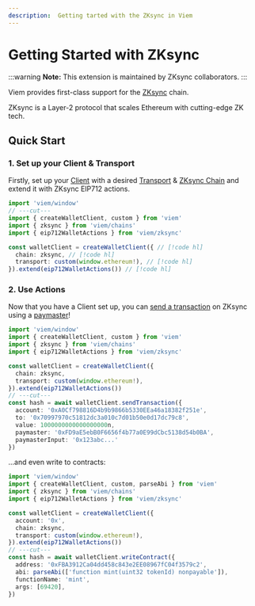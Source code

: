 ```yaml
---
description:  Getting tarted with the ZKsync in Viem
---
```


# Getting Started with ZKsync

:::warning
**Note:** This extension is maintained by ZKsync collaborators.
:::

Viem provides first-class support for the [ZKsync](https://zksync.io) chain.

ZKsync is a Layer-2 protocol that scales Ethereum with cutting-edge ZK tech.

## Quick Start

### 1. Set up your Client & Transport

Firstly, set up your [Client](/docs/clients/intro) with a desired [Transport](/docs/clients/intro) & [ZKsync Chain](./zksync/chains.md) and extend it with ZKsync EIP712 actions.

```ts twoslash
import 'viem/window'
// ---cut---
import { createWalletClient, custom } from 'viem'
import { zksync } from 'viem/chains'
import { eip712WalletActions } from 'viem/zksync'

const walletClient = createWalletClient({ // [!code hl]
  chain: zksync, // [!code hl]
  transport: custom(window.ethereum!), // [!code hl]
}).extend(eip712WalletActions()) // [!code hl]
```

### 2. Use Actions

Now that you have a Client set up, you can [send a transaction](./zksync/actions/sendTransaction.md) on ZKsync using a [paymaster](https://docs.zksync.io/build/developer-reference/account-abstraction.html#paymasters)!

```ts twoslash
import 'viem/window'
import { createWalletClient, custom } from 'viem'
import { zksync } from 'viem/chains'
import { eip712WalletActions } from 'viem/zksync'

const walletClient = createWalletClient({
  chain: zksync,
  transport: custom(window.ethereum!),
}).extend(eip712WalletActions())
// ---cut---
const hash = await walletClient.sendTransaction({
  account: '0xA0Cf798816D4b9b9866b5330EEa46a18382f251e',
  to: '0x70997970c51812dc3a010c7d01b50e0d17dc79c8',
  value: 1000000000000000000n,
  paymaster: '0xFD9aE5ebB0F6656f4b77a0E99dCbc5138d54b0BA',
  paymasterInput: '0x123abc...'
})
```

...and even write to contracts:

```ts twoslash
import 'viem/window'
import { createWalletClient, custom, parseAbi } from 'viem'
import { zksync } from 'viem/chains'
import { eip712WalletActions } from 'viem/zksync'

const walletClient = createWalletClient({
  account: '0x',
  chain: zksync,
  transport: custom(window.ethereum!),
}).extend(eip712WalletActions())
// ---cut---
const hash = await walletClient.writeContract({
  address: '0xFBA3912Ca04dd458c843e2EE08967fC04f3579c2',
  abi: parseAbi(['function mint(uint32 tokenId) nonpayable']),
  functionName: 'mint',
  args: [69420],
})
```
